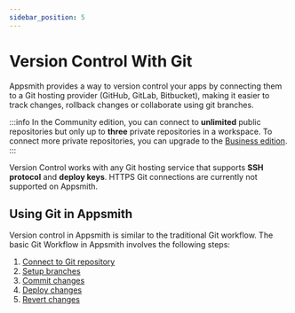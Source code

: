 ```yaml
---
sidebar_position: 5
---
```


# Version Control With Git

Appsmith provides a way to version control your apps by connecting them to a Git hosting provider (GitHub, GitLab, Bitbucket), making it easier to track changes, rollback changes or collaborate using git branches.

:::info
In the Community edition, you can connect to **unlimited** public repositories but only up to **three** private repositories in a workspace. To connect more private repositories, you can upgrade to the [Business edition](https://www.appsmith.com/pricing).
:::

<VideoEmbed host="youtube" videoId="emdZaG-tzgw" title="Version Control with Git " caption="Version Control with Git "/>

Version Control works with any Git hosting service that supports **SSH protocol** and **deploy keys**. HTTPS Git connections are currently not supported on Appsmith.


## Using Git in Appsmith

Version control in Appsmith is similar to the traditional Git workflow. The basic Git Workflow in Appsmith involves the following steps:

1. [Connect to Git repository](/advanced-concepts/git-workflow/connecting-to-git-repository)
2. [Setup branches](/advanced-concepts/git-workflow/working-with-branches)
4. [Commit changes](/advanced-concepts/git-workflow/commit-and-push)
5. [Deploy changes](/advanced-concepts/git-workflow/pull-and-sync)
6. [Revert changes](/advanced-concepts/git-workflow/revert-changes)


